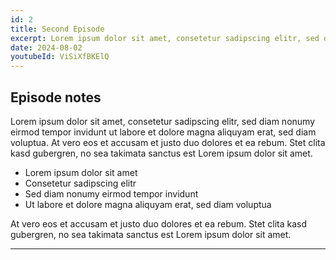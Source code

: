 ```yaml
---
id: 2
title: Second Episode
excerpt: Lorem ipsum dolor sit amet, consetetur sadipscing elitr, sed diam nonumy eirmod tempor invidunt ut labore et dolore magna aliquyam erat, sed diam voluptua. At vero eos et accusam et justo duo dolores et ea rebum.
date: 2024-08-02
youtubeId: ViSiXfBKElQ
---
```


## Episode notes

Lorem ipsum dolor sit amet, consetetur sadipscing elitr, sed diam nonumy eirmod tempor invidunt ut labore et dolore magna aliquyam erat, sed diam voluptua. At vero eos et accusam et justo duo dolores et ea rebum. Stet clita kasd gubergren, no sea takimata sanctus est Lorem ipsum dolor sit amet.

- Lorem ipsum dolor sit amet
- Consetetur sadipscing elitr
- Sed diam nonumy eirmod tempor invidunt
- Ut labore et dolore magna aliquyam erat, sed diam voluptua

At vero eos et accusam et justo duo dolores et ea rebum. Stet clita kasd gubergren, no sea takimata sanctus est Lorem ipsum dolor sit amet.

<DiscordLink />

---
